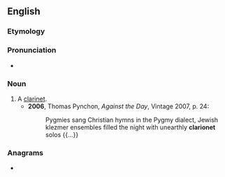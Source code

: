 ==English==

===Etymology===
{{suffix|en|clarion|et}}

===Pronunciation===
* {{IPA|/ˈklæɹɪənɛt/|/klæɹɪəˈnɛt/|lang=en}}

===Noun===
{{en-noun}}

# A [[clarinet]].
#* '''2006''', Thomas Pynchon, ''Against the Day'', Vintage 2007, p. 24:
#*: Pygmies sang Christian hymns in the Pygmy dialect, Jewish klezmer ensembles filled the night with unearthly '''clarionet''' solos {{...}}

===Anagrams===
* {{anagrams|en|a=aceilnort|crotaline}}